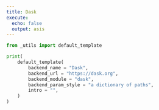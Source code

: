 ```yaml
---
title: Dask
execute:
  echo: false
  output: asis
---
```


```python
from _utils import default_template

print(
    default_template(
        backend_name = "Dask",
        backend_url = "https://dask.org",
        backend_module = "dask",
        backend_param_style = "a dictionary of paths",
        intro = "",
    )
)
```
